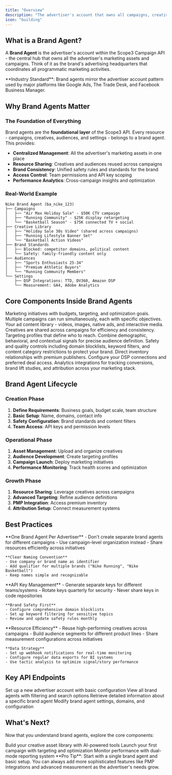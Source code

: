 ```yaml
---
title: "Overview"
description: "The advertiser's account that owns all campaigns, creatives, and targeting assets"
icon: "building"
---
```


## What is a Brand Agent?

A **Brand Agent** is the advertiser's account within the Scope3 Campaign API - the central hub that owns all the advertiser's marketing assets and campaigns. Think of it as the brand's advertising headquarters that coordinates all programmatic marketing activities.

<Note>
**Industry Standard**: Brand agents mirror the advertiser account pattern used by major platforms like Google Ads, The Trade Desk, and Facebook Business Manager.
</Note>

## Why Brand Agents Matter

### The Foundation of Everything
Brand agents are the **foundational layer** of the Scope3 API. Every resource - campaigns, creatives, audiences, and settings - belongs to a brand agent. This provides:

- **Centralized Management**: All the advertiser's marketing assets in one place
- **Resource Sharing**: Creatives and audiences reused across campaigns
- **Brand Consistency**: Unified safety rules and standards for the brand
- **Access Control**: Team permissions and API key scoping
- **Performance Analytics**: Cross-campaign insights and optimization

### Real-World Example

```
Nike Brand Agent (ba_nike_123)
├── Campaigns
│   ├── "Air Max Holiday Sale" - $50K CTV campaign
│   ├── "Running Community" - $25K display retargeting
│   └── "Basketball Season" - $75K connected TV + social
├── Creative Library
│   ├── "Holiday Sale 30s Video" (shared across campaigns)
│   ├── "Running Lifestyle Banner Set" 
│   └── "Basketball Action Videos"
├── Brand Standards
│   ├── Blocked: competitor domains, political content
│   └── Safety: family-friendly content only
├── Audiences
│   ├── "Sports Enthusiasts 25-34"
│   ├── "Premium Athletic Buyers"
│   └── "Running Community Members"
└── Settings
    ├── DSP Integrations: TTD, DV360, Amazon DSP
    └── Measurement: GA4, Adobe Analytics
```

## Core Components Inside Brand Agents

<CardGroup cols={2}>
  <Card title="🎯 Campaigns" icon="bullseye">
    Marketing initiatives with budgets, targeting, and optimization goals. Multiple campaigns can run simultaneously, each with specific objectives.
  </Card>
  
  <Card title="🎨 Creatives" icon="image">
    Your ad content library - videos, images, native ads, and interactive media. Creatives are shared across campaigns for efficiency and consistency.
  </Card>
  
  <Card title="👥 Synthetic Audiences" icon="users">
    Targeting profiles that define who to reach. Combine demographic, behavioral, and contextual signals for precise audience definition.
  </Card>
  
  <Card title="🛡️ Brand Standards" icon="shield">
    Safety and quality controls including domain blocklists, keyword filters, and content category restrictions to protect your brand.
  </Card>
  
  <Card title="📊 PMPs (Private Marketplaces)" icon="handshake">
    Direct inventory relationships with premium publishers. Configure your DSP connections and preferred deal access.
  </Card>
  
  <Card title="📈 Measurement Sources" icon="chart-line">
    Analytics integrations for tracking conversions, brand lift studies, and attribution across your marketing stack.
  </Card>
</CardGroup>

## Brand Agent Lifecycle

### Creation Phase
1. **Define Requirements**: Business goals, budget scale, team structure
2. **Basic Setup**: Name, domains, contact info
3. **Safety Configuration**: Brand standards and content filters
4. **Team Access**: API keys and permission levels

### Operational Phase
1. **Asset Management**: Upload and organize creatives
2. **Audience Development**: Create targeting profiles
3. **Campaign Launch**: Deploy marketing initiatives
4. **Performance Monitoring**: Track health scores and optimization

### Growth Phase
1. **Resource Sharing**: Leverage creatives across campaigns
2. **Advanced Targeting**: Refine audience definitions
3. **PMP Integration**: Access premium inventory
4. **Attribution Setup**: Connect measurement systems

## Best Practices

<AccordionGroup>
  <Accordion title="🏗️ Organization Strategy">
    **One Brand Agent Per Advertiser**
    - Don't create separate brand agents for different campaigns
    - Use campaign-level organization instead
    - Share resources efficiently across initiatives
    
    **Clear Naming Convention**
    - Use company or brand name as identifier
    - Add qualifier for multiple brands ("Nike Running", "Nike Basketball")
    - Keep names simple and recognizable
  </Accordion>
  
  <Accordion title="🔒 Security & Access">
    **API Key Management**
    - Generate separate keys for different teams/systems
    - Rotate keys quarterly for security
    - Never share keys in code repositories
    
    **Brand Safety First**
    - Configure comprehensive domain blocklists
    - Set up keyword filtering for sensitive topics
    - Review and update safety rules monthly
  </Accordion>
  
  <Accordion title="📊 Performance Optimization">
    **Resource Efficiency**
    - Reuse high-performing creatives across campaigns
    - Build audience segments for different product lines
    - Share measurement configurations across initiatives
    
    **Data Strategy**
    - Set up webhook notifications for real-time monitoring
    - Configure regular data exports for BI systems
    - Use tactic analysis to optimize signal/story performance
  </Accordion>
</AccordionGroup>


## Key API Endpoints

<CardGroup cols={2}>
  <Card title="Create Brand Agent" href="/api-reference/brand-agents/create-brand-agent" icon="plus">
    Set up a new advertiser account with basic configuration
  </Card>
  
  <Card title="List Brand Agents" href="/api-reference/brand-agents/list-brand-agents" icon="list">
    View all brand agents with filtering and search options
  </Card>
  
  <Card title="Get Brand Agent" href="/api-reference/brand-agents/get-brand-agent" icon="eye">
    Retrieve detailed information about a specific brand agent
  </Card>
  
  <Card title="Update Brand Agent" href="/api-reference/brand-agents/update-brand-agent" icon="edit">
    Modify brand agent settings, domains, and configuration
  </Card>
</CardGroup>

## What's Next?

Now that you understand brand agents, explore the core components:

<CardGroup cols={3}>
  <Card title="🎨 Creatives" href="/mintlify/creative/overview" icon="image">
    Build your creative asset library with AI-powered tools
  </Card>
  
  <Card title="🎯 Campaigns" href="/quickstart" icon="rocket">
    Launch your first campaign with targeting and optimization
  </Card>
  
  <Card title="📊 Analytics" href="/reporting-overview" icon="chart-line">
    Monitor performance with dual-mode reporting system
  </Card>
</CardGroup>

<Tip>
**Pro Tip**: Start with a single brand agent and basic setup. You can always add more sophisticated features like PMP integrations and advanced measurement as the advertiser's needs grow.
</Tip>